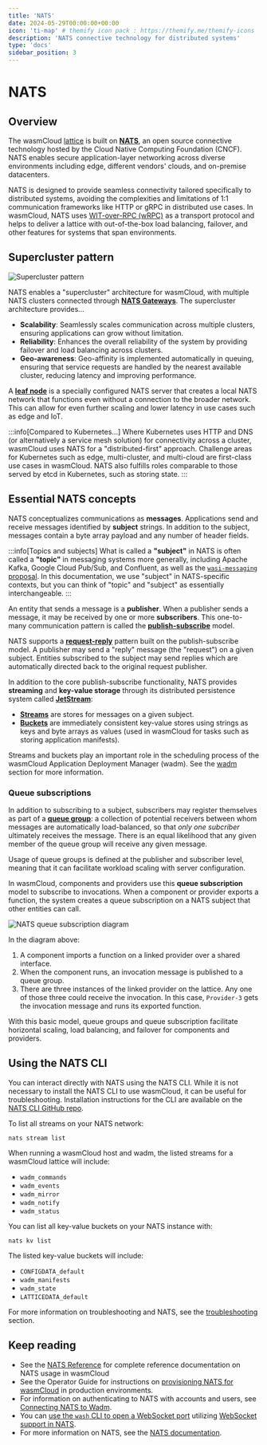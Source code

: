 ```yaml
---
title: 'NATS'
date: 2024-05-29T00:00:00+00:00
icon: 'ti-map' # themify icon pack : https://themify.me/themify-icons
description: 'NATS connective technology for distributed systems'
type: 'docs'
sidebar_position: 3
---
```


# NATS

## Overview

The wasmCloud [lattice](/docs/concepts/lattice) is built on [**NATS**](https://nats.io/), an open source connective technology hosted by the Cloud Native Computing Foundation (CNCF). NATS enables secure application-layer networking across diverse environments including edge, different vendors' clouds, and on-premise datacenters.

NATS is designed to provide seamless connectivity tailored specifically to distributed systems, avoiding the complexities and limitations of 1:1 communication frameworks like HTTP or gRPC in distributed use cases. In wasmCloud, NATS uses [WIT-over-RPC (wRPC)](https://github.com/bytecodealliance/wrpc) as a transport protocol and helps to deliver a lattice with out-of-the-box load balancing, failover, and other features for systems that span environments.

## Supercluster pattern

![Supercluster pattern](/docs/images/supercluster.png)

NATS enables a "supercluster" architecture for wasmCloud, with multiple NATS clusters connected through [**NATS Gateways**](https://docs.nats.io/running-a-nats-service/configuration/gateways#gateways). The supercluster architecture provides...

- **Scalability**: Seamlessly scales communication across multiple clusters, ensuring applications can grow without limitation.
- **Reliability**: Enhances the overall reliability of the system by providing failover and load balancing across clusters.
- **Geo-awareness**: Geo-affinity is implemented automatically in queuing, ensuring that service requests are handled by the nearest available cluster, reducing latency and improving performance.

A **[leaf node](https://docs.nats.io/running-a-nats-service/configuration/leafnodes)** is a specially configured NATS server that creates a local NATS network that functions even without a connection to the broader network. This can allow for even further scaling and lower latency in use cases such as edge and IoT.

:::info[Compared to Kubernetes...]
Where Kubernetes uses HTTP and DNS (or alternatively a service mesh solution) for connectivity across a cluster, wasmCloud uses NATS for a "distributed-first" approach. Challenge areas for Kubernetes such as edge, multi-cluster, and multi-cloud are first-class use cases in wasmCloud. NATS also fulfills roles comparable to those served by etcd in Kubernetes, such as storing state.
:::

## Essential NATS concepts

NATS conceptualizes communications as **messages**. Applications send and receive messages identified by **subject** strings. In addition to the subject, messages contain a byte array payload and any number of header fields.

:::info[Topics and subjects]
What is called a **"subject"** in NATS is often called a **"topic"** in messaging systems more generally, including Apache Kafka, Google Cloud Pub/Sub, and Confluent, as well as the [`wasi-messaging` proposal](https://github.com/WebAssembly/wasi-messaging). In this documentation, we use "subject" in NATS-specific contexts, but you can think of "topic" and "subject" as essentially interchangeable.
:::

An entity that sends a message is a **publisher**. When a publisher sends a message, it may be received by one or more **subscribers**. This one-to-many communication pattern is called the [**publish-subscribe**](https://docs.nats.io/nats-concepts/core-nats/pubsub) model.

NATS supports a **[request-reply](https://docs.nats.io/nats-concepts/core-nats/reqreply)** pattern built on the publish-subscribe model. A publisher may send a "reply" message (the "request") on a given subject. Entities subscribed to the subject may send replies which are automatically directed back to the original request publisher.

In addition to the core publish-subscribe functionality, NATS provides **streaming** and **key-value storage** through its distributed persistence system called **[JetStream](https://docs.nats.io/nats-concepts/jetstream)**:

- **[Streams](https://docs.nats.io/nats-concepts/jetstream/streams)** are stores for messages on a given subject.
- **[Buckets](https://docs.nats.io/nats-concepts/jetstream/key-value-store)** are immediately consistent key-value stores using strings as keys and byte arrays as values (used in wasmCloud for tasks such as storing application manifests).

Streams and buckets play an important role in the scheduling process of the wasmCloud Application Deployment Manager (wadm). See the [wadm](/docs/ecosystem/wadm/) section for more information.

### Queue subscriptions

In addition to subscribing to a subject, subscribers may register themselves as part of a [**queue group**](https://docs.nats.io/using-nats/developer/receiving/queues): a collection of potential receivers between whom messages are automatically load-balanced, so that _only one subcriber_ ultimately receives the message. There is an equal likelihood that any given member of the queue group will receive any given message.

Usage of queue groups is defined at the publisher and subscriber level, meaning that it can facilitate workload scaling with server configuration.

In wasmCloud, components and providers use this **queue subscription** model to subscribe to invocations. When a component or provider exports a function, the system creates a queue subscription on a NATS subject that other entities can call.

![NATS queue subscription diagram](/docs/images/nats-queue-subscription.png)

In the diagram above:

1. A component imports a function on a linked provider over a shared interface.
2. When the component runs, an invocation message is published to a queue group.
3. There are three instances of the linked provider on the lattice. Any one of those three could receive the invocation. In this case, `Provider-3` gets the invocation message and runs its exported function.

With this basic model, queue groups and queue subscription facilitate horizontal scaling, load balancing, and failover for components and providers.

## Using the NATS CLI

You can interact directly with NATS using the NATS CLI. While it is not necessary to install the NATS CLI to use wasmCloud, it can be useful for troubleshooting. Installation instructions for the CLI are available on the [NATS CLI GitHub repo](https://github.com/nats-io/natscli).

To list all streams on your NATS network:

```shell
nats stream list
```

When running a wasmCloud host and wadm, the listed streams for a wasmCloud lattice will include:

- `wadm_commands`
- `wadm_events`
- `wadm_mirror`
- `wadm_notify`
- `wadm_status`

You can list all key-value buckets on your NATS instance with:

```shell
nats kv list
```

The listed key-value buckets will include:

- `CONFIGDATA_default`
- `wadm_manifests`
- `wadm_state`
- `LATTICEDATA_default`

For more information on troubleshooting and NATS, see the [troubleshooting](/docs/developer/troubleshooting/host#clear-nats-streams-and-buckets) section.

## Keep reading

- See the [NATS Reference](/docs/reference/nats/) for complete reference documentation on NATS usage in wasmCloud
- See the Operator Guide for instructions on [provisioning NATS for wasmCloud](/docs/category/provisioning-nats) in production environments.
- For information on authenticating to NATS with accounts and users, see [Connecting NATS to Wadm](/docs/deployment/wadm/nats-credentials).
- You can [use the `wash` CLI to open a WebSocket port](/docs/cli/wash#wash-up) utilizing [WebSocket support in NATS](https://docs.nats.io/running-a-nats-service/configuration/websocket).
- For more information on NATS, see the [NATS documentation](https://docs.nats.io/).
